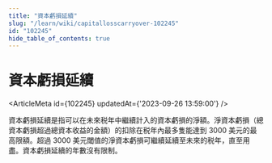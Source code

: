 ```yaml
---
title: "資本虧損延續"
slug: "/learn/wiki/capitallosscarryover-102245"
id: "102245"
hide_table_of_contents: true
---
```



# 資本虧損延續

<ArticleMeta id={102245} updatedAt={'2023-09-26 13:59:00'} />
<div className='border-solid border-b border-t-0 my-4 border-[var(--ifm-color-gray-300)]' />

資本虧損延續是指可以在未來税年中繼續計入的資本虧損的淨額。淨資本虧損（總資本虧損超過總資本收益的金額）的扣除在税年內最多隻能達到 3000 美元的最高限額。超過 3000 美元閾值的淨資本虧損可繼續延續至未來的税年，直至用盡。資本虧損延續的年數沒有限制。
